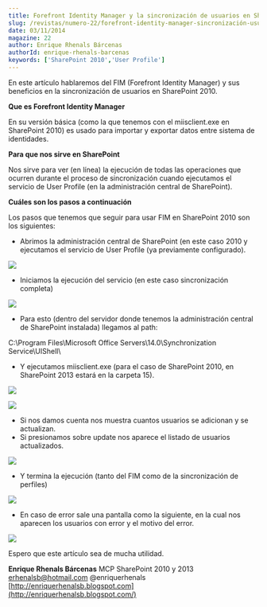 ```yaml
---
title: Forefront Identity Manager y la sincronización de usuarios en SharePoint 2010
slug: /revistas/numero-22/forefront-identity-manager-sincronización-usuarios-sharepoint-2010
date: 03/11/2014
magazine: 22
author: Enrique Rhenals Bárcenas
authorId: enrique-rhenals-barcenas
keywords: ['SharePoint 2010','User Profile']
---
```






​En este artículo hablaremos del FIM (Forefront Identity Manager) y sus beneficios en la sincronización de usuarios en SharePoint 2010.

**Que es Forefront Identity Manager**

En su versión básica (como la que tenemos con el miisclient.exe en SharePoint 2010) es usado para importar y exportar datos entre sistema de identidades.

**Para que nos sirve en SharePoint**

Nos sirve para ver (en línea) la ejecución de todas las operaciones que ocurren durante el proceso de sincronización cuando ejecutamos el servicio de User Profile (en la administración central de SharePoint).

**Cuáles son los pasos a continuación**

Los pasos que tenemos que seguir para usar FIM en SharePoint 2010 son los siguientes:

- Abrimos la administración central de SharePoint (en este caso 2010 y ejecutamos el servicio de User Profile (ya previamente configurado).


![](../../../images/numero22/forefront-identity-manager-sincronizacion-usuarios-sharepoint-2010/image001.png)

- Iniciamos la ejecución del servicio (en este caso sincronización completa)


![](../../../images/numero22/forefront-identity-manager-sincronizacion-usuarios-sharepoint-2010/image002.png)

- Para esto (dentro del servidor donde tenemos la administración central de SharePoint instalada) llegamos al path:


C:\Program Files\Microsoft Office Servers\14.0\Synchronization Service\UIShell\

- Y ejecutamos miisclient.exe (para el caso de SharePoint 2010, en SharePoint 2013 estará en la carpeta 15).


![](../../../images/numero22/forefront-identity-manager-sincronizacion-usuarios-sharepoint-2010/image003.png)

![](../../../images/numero22/forefront-identity-manager-sincronizacion-usuarios-sharepoint-2010/image004.png)

- Si nos damos cuenta nos muestra cuantos usuarios se adicionan y se actualizan.
- Si presionamos sobre update nos aparece el listado de usuarios actualizados.


![](../../../images/numero22/forefront-identity-manager-sincronizacion-usuarios-sharepoint-2010/image005.png)

- Y termina la ejecución (tanto del FIM como de la sincronización de perfiles)


![](../../../images/numero22/forefront-identity-manager-sincronizacion-usuarios-sharepoint-2010/image006.png)

- En caso de error sale una pantalla como la siguiente, en la cual nos aparecen los usuarios con error y el motivo del error.


![](../../../images/numero22/forefront-identity-manager-sincronizacion-usuarios-sharepoint-2010/image007.png)

Espero que este artículo sea de mucha utilidad.


**Enrique Rhenals Bárcenas**
 MCP SharePoint 2010 y 2013
[erhenalsb@hotmail.com](mailto:erhenalsb@hotmail.com)
@enriquerhenals
 [http://enriquerhenalsb.blogspot.com](http://enriquerhenalsb.blogspot.com/)

 
 
